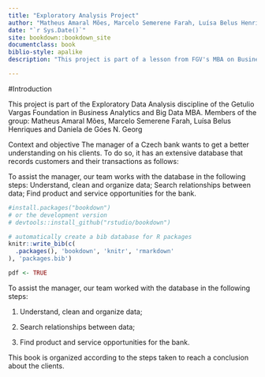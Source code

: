 ```yaml
--- 
title: "Exploratory Analysis Project"
author: "Matheus Amaral Mões, Marcelo Semerene Farah, Luísa Belus Henriques and Daniela de Góes N. Georg"
date: "`r Sys.Date()`"
site: bookdown::bookdown_site
documentclass: book
biblio-style: apalike
description: "This project is part of a lesson from FGV's MBA on Business Analytics and Big Data."

---
```


#Introduction

This project is part of the Exploratory Data Analysis discipline of the Getulio Vargas Foundation in Business Analytics and Big Data MBA.
Members of the group: Matheus Amaral Mões, Marcelo Semerene Farah, Luísa Belus Henriques and Daniela de Góes N. Georg

Context and objective
The manager of a Czech bank wants to get a better understanding on his clients. To do so, it has an extensive database that records customers and their transactions as follows:

To assist the manager, our team works with the database in the following steps:
Understand, clean and organize data;
Search relationships between data;
Find product and service opportunities for the bank.

```r
#install.packages("bookdown")
# or the development version
# devtools::install_github("rstudio/bookdown")
```


```r
# automatically create a bib database for R packages
knitr::write_bib(c(
  .packages(), 'bookdown', 'knitr', 'rmarkdown'
), 'packages.bib')

pdf <- TRUE
```

To assist the manager, our team worked with the database in the following steps:

1. Understand, clean and organize data;

2. Search relationships between data;

3. Find product and service opportunities for the bank.

This book is organized according to the steps taken to reach a conclusion about the clients.